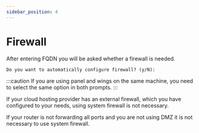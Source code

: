 ```yaml
---
sidebar_position: 4
---
```



# Firewall

After entering FQDN you will be asked whether a firewall is needed.

```
Do you want to automatically configure firewall? (y/N):
```

:::caution
If you are using panel and wings on the same machine, you need to select the same option in both prompts.
:::

<Tabs>
  <TabItem value="cloud_hosting" label="Cloud hosting" default>
    <p>
      If your cloud hosting provider has an external firewall, which you have
      configured to your needs, using system firewall is not necessary.
    </p>
  </TabItem>
  <TabItem value="self_hosting" label="Self Hosting">
    <p>
      If your router is not forwarding all ports and you are not using DMZ it is
      not necessary to use system firewall.
    </p>
  </TabItem>
</Tabs>
